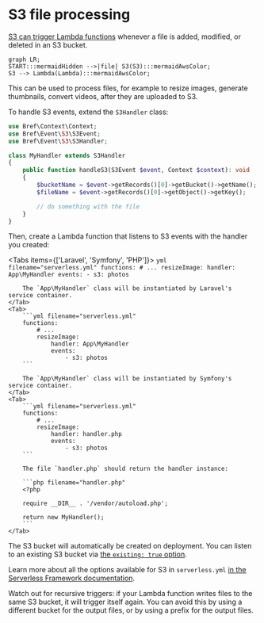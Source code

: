 
# S3 file processing

[S3 can trigger Lambda functions](https://docs.aws.amazon.com/lambda/latest/dg/with-s3.html) whenever a file is added, modified, or deleted in an S3 bucket.

```mermaid
graph LR;
START:::mermaidHidden -->|file| S3(S3):::mermaidAwsColor;
S3 --> Lambda(Lambda):::mermaidAwsColor;
```

This can be used to process files, for example to resize images, generate thumbnails, convert videos, after they are uploaded to S3.

To handle S3 events, extend the `S3Handler` class:

```php
use Bref\Context\Context;
use Bref\Event\S3\S3Event;
use Bref\Event\S3\S3Handler;

class MyHandler extends S3Handler
{
    public function handleS3(S3Event $event, Context $context): void
    {
        $bucketName = $event->getRecords()[0]->getBucket()->getName();
        $fileName = $event->getRecords()[0]->getObject()->getKey();

        // do something with the file
    }
}
```

Then, create a Lambda function that listens to S3 events with the handler you created:

<Tabs items={['Laravel', 'Symfony', 'PHP']}>
    <Tab>
        ```yml filename="serverless.yml"
        functions:
            # ...
            resizeImage:
                handler: App\MyHandler
                events:
                    - s3: photos
        ```

        The `App\MyHandler` class will be instantiated by Laravel's service container.
    </Tab>
    <Tab>
        ```yml filename="serverless.yml"
        functions:
            # ...
            resizeImage:
                handler: App\MyHandler
                events:
                    - s3: photos
        ```

        The `App\MyHandler` class will be instantiated by Symfony's service container.
    </Tab>
    <Tab>
        ```yml filename="serverless.yml"
        functions:
            # ...
            resizeImage:
                handler: handler.php
                events:
                    - s3: photos
        ```

        The file `handler.php` should return the handler instance:

        ```php filename="handler.php"
        <?php

        require __DIR__ . '/vendor/autoload.php';

        return new MyHandler();
        ```
    </Tab>
</Tabs>

The S3 bucket will automatically be created on deployment. You can listen to an existing S3 bucket via [the `existing: true` option](https://www.serverless.com/framework/docs/providers/aws/events/s3/#using-existing-buckets).

Learn more about all the options available for S3 in `serverless.yml` [in the Serverless Framework documentation](https://www.serverless.com/framework/docs/providers/aws/events/s3/).

<Callout type="warning">
    Watch out for recursive triggers: if your Lambda function writes files to the same S3 bucket, it will trigger itself again. You can avoid this by using a different bucket for the output files, or by using a prefix for the output files.
</Callout>
